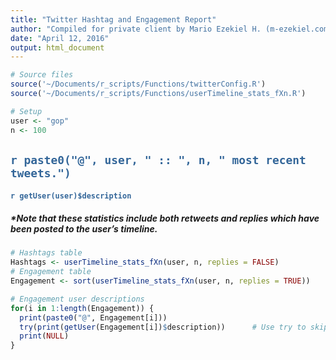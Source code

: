 ```yaml
---
title: "Twitter Hashtag and Engagement Report"
author: "Compiled for private client by Mario Ezekiel H. (m-ezekiel.com)"
date: "April 12, 2016"
output: html_document
---
```


```r
# Source files
source('~/Documents/r_scripts/Functions/twitterConfig.R')
source('~/Documents/r_scripts/Functions/userTimeline_stats_fXn.R')
```

```r
# Setup
user <- "gop"
n <- 100
```


## <span style="color:#336699">`r paste0("@", user, " :: ", n, " most recent tweets.")`</span>
#### <span style="color:#336699">`r getUser(user)$description`</span>

##### *Note that these statistics include both retweets and replies which have been posted to the user's timeline.

```r
# Hashtags table
Hashtags <- userTimeline_stats_fXn(user, n, replies = FALSE)
# Engagement table
Engagement <- sort(userTimeline_stats_fXn(user, n, replies = TRUE))

# Engagement user descriptions
for(i in 1:length(Engagement)) {
  print(paste0("@", Engagement[i]))
  try(print(getUser(Engagement[i])$description))      # Use try to skip errors
  print(NULL)
}
```

